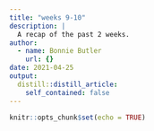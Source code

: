 ```yaml
---
title: "weeks 9-10"
description: |
  A recap of the past 2 weeks.
author:
  - name: Bonnie Butler
    url: {}
date: 2021-04-25
output:
  distill::distill_article:
    self_contained: false
---
```



```r
knitr::opts_chunk$set(echo = TRUE)
```

